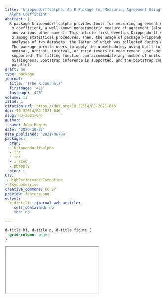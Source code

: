 ```yaml
---
title: 'krippendorffsalpha: An R Package for Measuring Agreement Using Krippendorff''s
  Alpha Coefficient'
abstract: |
  R package krippendorffsalpha provides tools for measuring agreement using Krippendorff’s
   α coefficient, a well-known nonparametric measure of agreement (also called inter-rater reliability
   and various other names). This article first develops Krippendorff’s α in a natural way and situates
   α among statistical procedures. Then, the usage of package krippendorffsalpha is illustrated via
   analyses of two datasets, the latter of which was collected during an imaging study of hip cartilage.
   The package permits users to apply the α methodology using built-in distance functions for the
   nominal, ordinal, interval, or ratio levels of measurement. User-defined distance functions are also
   supported. The fitting function can accommodate any number of units, any number of coders, and
   missingness. Bootstrap inference is supported, and the bootstrap computation can be carried out in
   parallel.
draft: no
type: package
journal:
  title: '{The R Journal}'
  firstpage: '413'
  lastpage: '425'
volume: 13
issue: 1
citation_url: https://doi.org/10.32614/RJ-2021-046
doi: 10.32614/RJ-2021-046
slug: RJ-2021-046
author:
- name: John Hughes
date: '2020-10-30'
date_published: '2021-06-08'
packages:
  cran:
  - krippendorffsalpha
  - irr
  - icr
  - irrCAC
  - pbapply
  bioc: ~
CTV:
- HighPerformanceComputing
- Psychometrics
creative_commons: CC BY
preview: feature.png
output:
  rjdistill::rjournal_web_article:
    self_contained: no
    toc: no

---
```


```css
d-title h1, d-title p, d-title figure {
  grid-column: page;
}
```

<div class="l-page">
  <object data="RJ-2021-046.pdf" type="application/pdf" style="height:955px;width:100%">
    <iframe src="RJ-2021-046.pdf"></iframe>
  </object>
</div>
